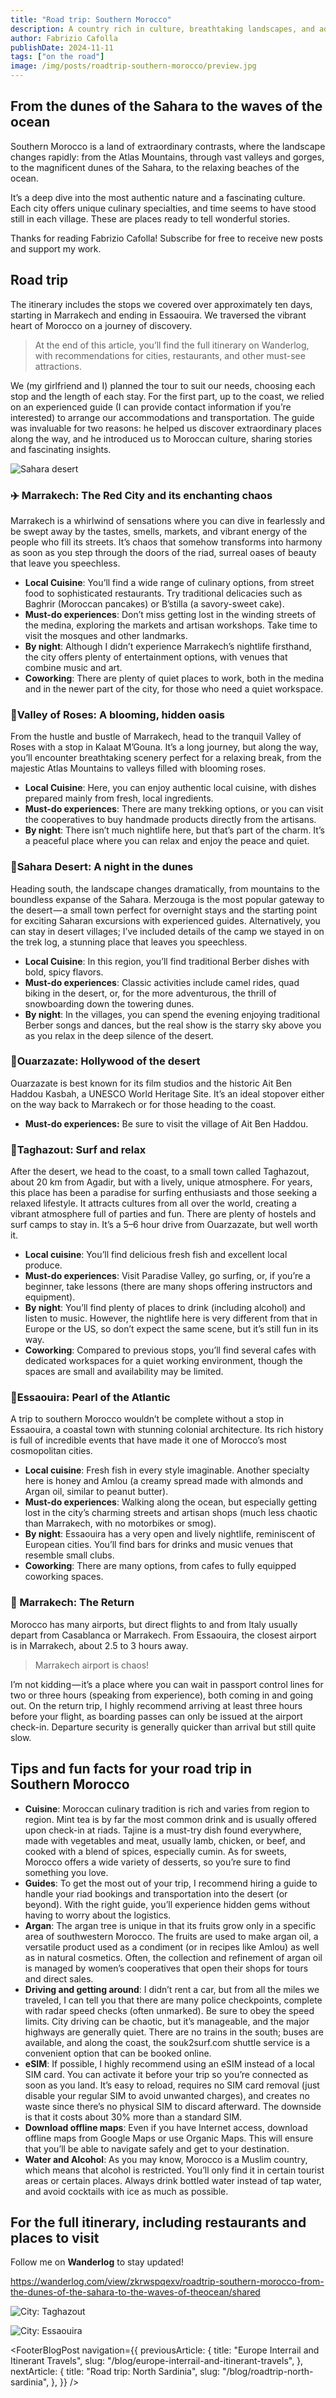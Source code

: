 ```yaml
---
title: "Road trip: Southern Morocco"
description: A country rich in culture, breathtaking landscapes, and adventure. In this article, you’ll find everything you need..
author: Fabrizio Cafolla
publishDate: 2024-11-11
tags: ["on the road"]
image: /img/posts/roadtrip-southern-morocco/preview.jpg
---
```



## From the dunes of the Sahara to the waves of the ocean

Southern Morocco is a land of extraordinary contrasts, where the landscape changes rapidly: from the Atlas Mountains, through vast valleys and gorges, to the magnificent dunes of the Sahara, to the relaxing beaches of the ocean.

It’s a deep dive into the most authentic nature and a fascinating culture. Each city offers unique culinary specialties, and time seems to have stood still in each village. These are places ready to tell wonderful stories.

Thanks for reading Fabrizio Cafolla! Subscribe for free to receive new posts and support my work.

## Road trip

The itinerary includes the stops we covered over approximately ten days, starting in Marrakech and ending in Essaouira. We traversed the vibrant heart of Morocco on a journey of discovery.

> At the end of this article, you’ll find the full itinerary on Wanderlog, with recommendations for cities, restaurants, and other must-see attractions.

We (my girlfriend and I) planned the tour to suit our needs, choosing each stop and the length of each stay. For the first part, up to the coast, we relied on an experienced guide (I can provide contact information if you’re interested) to arrange our accommodations and transportation. The guide was invaluable for two reasons: he helped us discover extraordinary places along the way, and he introduced us to Moroccan culture, sharing stories and fascinating insights.

![Sahara desert](/img/posts/roadtrip-southern-morocco/img-1.jpg)

### ✈️ Marrakech: The Red City and its enchanting chaos

Marrakech is a whirlwind of sensations where you can dive in fearlessly and be swept away by the tastes, smells, markets, and vibrant energy of the people who fill its streets. It’s chaos that somehow transforms into harmony as soon as you step through the doors of the riad, surreal oases of beauty that leave you speechless.

- **Local Cuisine**: You’ll find a wide range of culinary options, from street food to sophisticated restaurants. Try traditional delicacies such as Baghrir (Moroccan pancakes) or B’stilla (a savory-sweet cake).
- **Must-do experiences**: Don’t miss getting lost in the winding streets of the medina, exploring the markets and artisan workshops. Take time to visit the mosques and other landmarks.
- **By night**: Although I didn’t experience Marrakech’s nightlife firsthand, the city offers plenty of entertainment options, with venues that combine music and art.
- **Coworking**: There are plenty of quiet places to work, both in the medina and in the newer part of the city, for those who need a quiet workspace.

### 📍Valley of Roses: A blooming, hidden oasis

From the hustle and bustle of Marrakech, head to the tranquil Valley of Roses with a stop in Kalaat M’Gouna. It’s a long journey, but along the way, you’ll encounter breathtaking scenery perfect for a relaxing break, from the majestic Atlas Mountains to valleys filled with blooming roses.

- **Local Cuisine**: Here, you can enjoy authentic local cuisine, with dishes prepared mainly from fresh, local ingredients.
- **Must-do experiences**: There are many trekking options, or you can visit the cooperatives to buy handmade products directly from the artisans.
- **By night**: There isn’t much nightlife here, but that’s part of the charm. It’s a peaceful place where you can relax and enjoy the peace and quiet.

### 📍Sahara Desert: A night in the dunes

Heading south, the landscape changes dramatically, from mountains to the boundless expanse of the Sahara. Merzouga is the most popular gateway to the desert — a small town perfect for overnight stays and the starting point for exciting Saharan excursions with experienced guides. Alternatively, you can stay in desert villages; I’ve included details of the camp we stayed in on the trek log, a stunning place that leaves you speechless.

- **Local Cuisine**: In this region, you’ll find traditional Berber dishes with bold, spicy flavors.
- **Must-do experiences**: Classic activities include camel rides, quad biking in the desert, or, for the more adventurous, the thrill of snowboarding down the towering dunes.
- **By night**: In the villages, you can spend the evening enjoying traditional Berber songs and dances, but the real show is the starry sky above you as you relax in the deep silence of the desert.

### 📍Ouarzazate: Hollywood of the desert

Ouarzazate is best known for its film studios and the historic Ait Ben Haddou Kasbah, a UNESCO World Heritage Site. It’s an ideal stopover either on the way back to Marrakech or for those heading to the coast.

- **Must-do experiences:** Be sure to visit the village of Ait Ben Haddou.

### 📍Taghazout: Surf and relax

After the desert, we head to the coast, to a small town called Taghazout, about 20 km from Agadir, but with a lively, unique atmosphere. For years, this place has been a paradise for surfing enthusiasts and those seeking a relaxed lifestyle. It attracts cultures from all over the world, creating a vibrant atmosphere full of parties and fun. There are plenty of hostels and surf camps to stay in. It’s a 5–6 hour drive from Ouarzazate, but well worth it.

- **Local cuisine**: You’ll find delicious fresh fish and excellent local produce.
- **Must-do experiences**: Visit Paradise Valley, go surfing, or, if you’re a beginner, take lessons (there are many shops offering instructors and equipment).
- **By night**: You’ll find plenty of places to drink (including alcohol) and listen to music. However, the nightlife here is very different from that in Europe or the US, so don’t expect the same scene, but it’s still fun in its way.
- **Coworking**: Compared to previous stops, you’ll find several cafes with dedicated workspaces for a quiet working environment, though the spaces are small and availability may be limited.

### 📍Essaouira: Pearl of the Atlantic

A trip to southern Morocco wouldn’t be complete without a stop in Essaouira, a coastal town with stunning colonial architecture. Its rich history is full of incredible events that have made it one of Morocco’s most cosmopolitan cities.

- **Local cuisine**: Fresh fish in every style imaginable. Another specialty here is honey and Amlou (a creamy spread made with almonds and Argan oil, similar to peanut butter).
- **Must-do experiences**: Walking along the ocean, but especially getting lost in the city’s charming streets and artisan shops (much less chaotic than Marrakech, with no motorbikes or smog).
- **By night**: Essaouira has a very open and lively nightlife, reminiscent of European cities. You’ll find bars for drinks and music venues that resemble small clubs.
- **Coworking**: There are many options, from cafes to fully equipped coworking spaces.

### 🏁 Marrakech: The Return

Morocco has many airports, but direct flights to and from Italy usually depart from Casablanca or Marrakech. From Essaouira, the closest airport is in Marrakech, about 2.5 to 3 hours away.

> Marrakech airport is chaos!

I’m not kidding — it’s a place where you can wait in passport control lines for two or three hours (speaking from experience), both coming in and going out. On the return trip, I highly recommend arriving at least three hours before your flight, as boarding passes can only be issued at the airport check-in. Departure security is generally quicker than arrival but still quite slow.

## Tips and fun facts for your road trip in Southern Morocco

- **Cuisine**: Moroccan culinary tradition is rich and varies from region to region. Mint tea is by far the most common drink and is usually offered upon check-in at riads. Tajine is a must-try dish found everywhere, made with vegetables and meat, usually lamb, chicken, or beef, and cooked with a blend of spices, especially cumin. As for sweets, Morocco offers a wide variety of desserts, so you’re sure to find something you love.
- **Guides**: To get the most out of your trip, I recommend hiring a guide to handle your riad bookings and transportation into the desert (or beyond). With the right guide, you’ll experience hidden gems without having to worry about the logistics.
- **Argan**: The argan tree is unique in that its fruits grow only in a specific area of southwestern Morocco. The fruits are used to make argan oil, a versatile product used as a condiment (or in recipes like Amlou) as well as in natural cosmetics. Often, the collection and refinement of argan oil is managed by women’s cooperatives that open their shops for tours and direct sales.
- **Driving and getting around**: I didn’t rent a car, but from all the miles we traveled, I can tell you that there are many police checkpoints, complete with radar speed checks (often unmarked). Be sure to obey the speed limits. City driving can be chaotic, but it’s manageable, and the major highways are generally quiet. There are no trains in the south; buses are available, and along the coast, the souk2surf.com shuttle service is a convenient option that can be booked online.
- **eSIM**: If possible, I highly recommend using an eSIM instead of a local SIM card. You can activate it before your trip so you’re connected as soon as you land. It’s easy to reload, requires no SIM card removal (just disable your regular SIM to avoid unwanted charges), and creates no waste since there’s no physical SIM to discard afterward. The downside is that it costs about 30% more than a standard SIM.
- **Download offline maps**: Even if you have Internet access, download offline maps from Google Maps or use Organic Maps. This will ensure that you’ll be able to navigate safely and get to your destination.
- **Water and Alcohol**: As you may know, Morocco is a Muslim country, which means that alcohol is restricted. You’ll only find it in certain tourist areas or certain places. Always drink bottled water instead of tap water, and avoid cocktails with ice as much as possible.

## For the full itinerary, including restaurants and places to visit

Follow me on **Wanderlog** to stay updated!

https://wanderlog.com/view/zkrwspqexv/roadtrip-southern-morocco-from-the-dunes-of-the-sahara-to-the-waves-of-theocean/shared

![City: Taghazout](/img/posts/roadtrip-southern-morocco/img-2.jpg)

![City: Essaouira](/img/posts/roadtrip-southern-morocco/img-3.jpg)

<FooterBlogPost
  navigation={{
    previousArticle: {
      title: "Europe Interrail and Itinerant Travels",
      slug: "/blog/europe-interrail-and-itinerant-travels",
    },
    nextArticle: {
      title: "Road trip: North Sardinia",
      slug: "/blog/roadtrip-north-sardinia",
    },
  }}
/>
